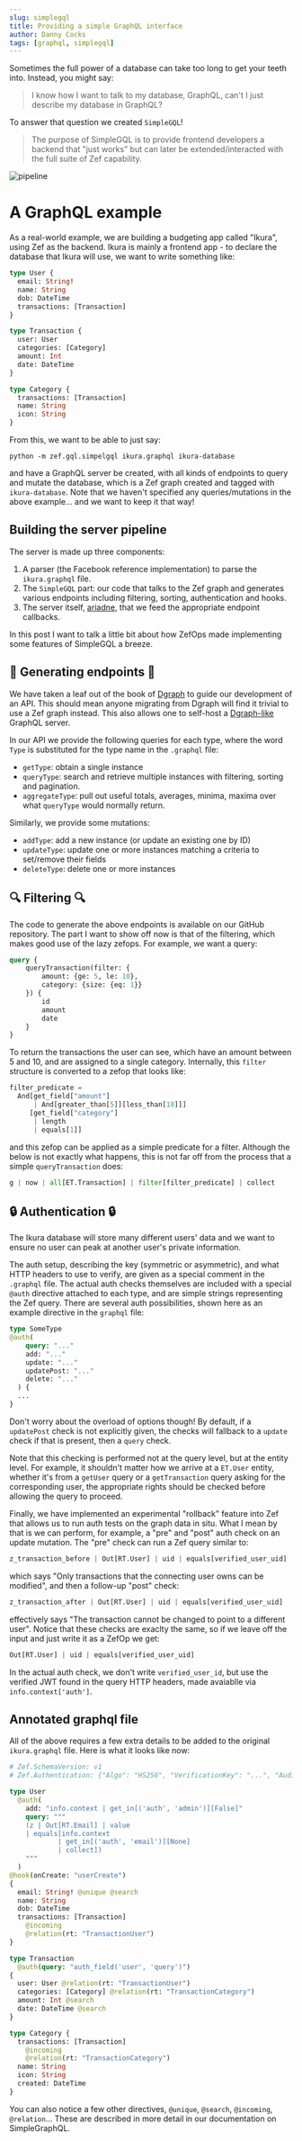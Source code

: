 ```yaml
---
slug: simplegql
title: Providing a simple GraphQL interface
author: Danny Cocks
tags: [graphql, simplegql]
---
```


Sometimes the full power of a database can take too long to get your teeth into.
Instead, you might say:

> I know how I want to talk to my database, GraphQL, can't I just describe my database in GraphQL?

To answer that question we created `SimpleGQL`!

> The purpose of SimpleGQL is to provide frontend developers a backend that
> "just works" but can later be extended/interacted with the full suite of Zef
> capability.

![pipeline](simplegql-pipeline.svg)

# A GraphQL example

As a real-world example, we are building a budgeting app called "Ikura", using
Zef as the backend. Ikura is mainly a frontend app - to declare the database
that Ikura will use, we want to write something like:

```graphql title="ikura.graphql"
type User {
  email: String!
  name: String
  dob: DateTime
  transactions: [Transaction]
}

type Transaction {
  user: User
  categories: [Category]
  amount: Int
  date: DateTime
}

type Category {
  transactions: [Transaction]
  name: String
  icon: String
}
```

From this, we want to be able to just say:

```
python -m zef.gql.simpelgql ikura.graphql ikura-database
```

and have a GraphQL server be created, with all kinds of endpoints to query and
mutate the database, which is a Zef graph created and tagged with
`ikura-database`. Note that we haven't specified any queries/mutations in the
above example... and we want to keep it that way!

## Building the server pipeline

The server is made up three components:

1. A parser (the Facebook reference implementation) to parse the `ikura.graphql`
   file.
2. The `SimpleGQL` part: our code that talks to the Zef graph and generates
   various endpoints including filtering, sorting, authentication and hooks.
3. The server itself, [ariadne](https://ariadnegraphql.org/), that we feed the appropriate
   endpoint callbacks.

In this post I want to talk a little bit about how ZefOps made implementing some
features of SimpleGQL a breeze.

## 🔌 Generating endpoints 🔌

We have taken a leaf out of the book of [Dgraph](https://dgraph.io/) to guide
our development of an API. This should mean anyone migrating from Dgraph will
find it trivial to use a Zef graph instead. This also allows one to self-host a
[Dgraph-like](https://dgraph.io/docs/graphql/quick-start/) GraphQL server.

In our API we provide the following queries for each type, where the word `Type`
is substituted for the type name in the `.graphql` file:

- `getType`: obtain a single instance
- `queryType`: search and retrieve multiple instances with filtering, sorting
  and pagination.
- `aggregateType`: pull out useful totals, averages, minima, maxima over what
  `queryType` would normally return.

Similarly, we provide some mutations:

- `addType`: add a new instance (or update an existing one by ID)
- `updateType`: update one or more instances matching a criteria to set/remove their
  fields
- `deleteType`: delete one or more instances

## 🔍 Filtering 🔍

The code to generate the above endpoints is available on our GitHub repository.
The part I want to show off now is that of the filtering, which makes good use
of the lazy zefops. For example, we want a query:

```graphql
query {
    queryTransaction(filter: {
        amount: {ge: 5, le: 10},
        category: {size: {eq: 1}}
    }) {
        id
        amount
        date
    }
}
```
To return the transactions the user can see, which have an amount between 5 and
10, and are assigned to a single category. Internally, this `filter` structure
is converted to a zefop that looks like:

```py
filter_predicate =
  And[get_field["amount"]
      | And[greater_than[5]][less_than[10]]]
     [get_field["category"]
      | length
      | equals[1]]
```
and this zefop can be applied as a simple predicate for a filter. Although the
below is not exactly what happens, this is not far off from the process that a simple
`queryTransaction` does:

```py
g | now | all[ET.Transaction] | filter[filter_predicate] | collect
```

## 🔒 Authentication 🔒

The Ikura database will store many different users' data and we want to ensure
no user can peak at another user's private information.

The auth setup, describing the key (symmetric or asymmetric), and what HTTP
headers to use to verify, are given as a special comment in the `.graphql` file.
The actual auth checks themselves are included with a special `@auth` directive
attached to each type, and are simple strings representing the Zef query. There
are several auth possibilities, shown here as an example directive in the
`graphql` file:

```graphql
type SomeType
@auth(
    query: "..."
    add: "..."
    update: "..."
    updatePost: "..."
    delete: "..."
  ) {
  ...
}
```

Don't worry about the overload of options though! By default, if a `updatePost`
check is not explicitly given, the checks will fallback to a `update` check if
that is present, then a `query` check.

Note that this checking is performed not at the query level, but at the entity
level. For example, it shouldn't matter how we arrive at a `ET.User` entity,
whether it's from a `getUser` query or a `getTransaction` query asking for the
corresponding user, the appropriate rights should be checked before allowing the
query to proceed.

Finally, we have implemented an experimental "rollback" feature into Zef that
allows us to run auth tests on the graph data in situ. What I mean by that is we
can perform, for example, a "pre" and "post" auth check on an update mutation.
The "pre" check can run a Zef query similar to:

```py
z_transaction_before | Out[RT.User] | uid | equals[verified_user_uid]
```

which says "Only transactions that the connecting user owns can be modified",
and then a follow-up "post" check:

```py
z_transaction_after | Out[RT.User] | uid | equals[verified_user_uid]
```

effectively says "The transaction cannot be changed to point to a different
user". Notice that these checks are exaclty the same, so if we leave off the
input and just write it as a ZefOp we get:

```py
Out[RT.User] | uid | equals[verified_user_uid]
```

In the actual auth check, we don't write `verified_user_id`, but use the
verified JWT found in the query HTTP headers, made avaiablle via `info.context['auth']`.



## Annotated graphql file

All of the above requires a few extra details to be added to the original
`ikura.graphql` file. Here is what it looks like now:

```graphql
# Zef.SchemaVersion: v1
# Zef.Authentication: {"Algo": "HS256", "VerificationKey": "...", "Audience": "ikura.app", "Header": "X-Auth-Token"}

type User
  @auth(
    add: "info.context | get_in[('auth', 'admin')][False]"
    query: """
    (z | Out[RT.Email] | value
    | equals[info.context
            | get_in[('auth', 'email')][None]
            | collect])
    """
  )
@hook(onCreate: "userCreate")
{
  email: String! @unique @search
  name: String
  dob: DateTime
  transactions: [Transaction]
    @incoming
    @relation(rt: "TransactionUser")
}

type Transaction
  @auth(query: "auth_field('user', 'query')")
{
  user: User @relation(rt: "TransactionUser")
  categories: [Category] @relation(rt: "TransactionCategory")
  amount: Int @search
  date: DateTime @search
}

type Category {
  transactions: [Transaction]
    @incoming
    @relation(rt: "TransactionCategory")
  name: String
  icon: String
  created: DateTime
}
```

You can also notice a few other directives, `@unique`, `@search`, `@incoming`,
`@relation`... These are described in more detail in our documentation on SimpleGraphQL.